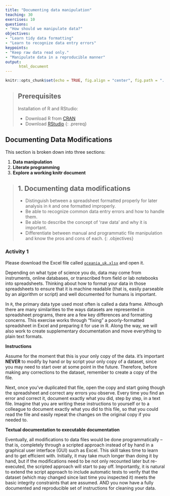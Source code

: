 ```yaml
---
title: "Documenting data manipulation"
teaching: 30
exercises: 10
questions:
- "How should we manipulate data?"
objectives:
- "Learn tidy data formatting"
- "Learn to recognize data entry errors"
keypoints:
- "Keep raw data read only."
- "Manipulate data in a reproducible manner"
output:
      html_document
---
```


```r
knitr::opts_chunk$set(echo = TRUE, fig.align = "center", fig.path = "../figure/")
```

> ## Prerequisites
>
> Installation of R and RStudio:
>
> - Download R from [CRAN](https://cran.r-project.org/)
> - Download [RStudio](https://www.rstudio.com/products/rstudio/download/)
{: .prereq}

## Documenting Data Modifications

This section is broken down into three sections:

1. **Data manipulation**
1. **Literate programming**
1. **Explore a working knitr document**

> ## 1. Documenting data modifications
>
> - Distinguish between a spreadsheet formatted properly for later analysis in `R` and one formatted improperly.
> - Be able to recognize common data entry errors and how to handle them.
> - Be able to describe the concept of 'raw data' and why it is important.
> - Differentiate between manual and programmatic file manipulation and know the pros and cons of each.
{: .objectives}

### Activity 1

Please download the Excel file called [`oceania_uk.xlsx`]({{ site.baseurl }}/files/prog-mod/oceania-uk.xlsx) and open it.

Depending on what type of science you do, data may come from instruments, online databases, or transcribed from field or lab notebooks into spreadsheets. Thinking about how to format your data in those spreadsheets to ensure that it is machine readable (that is, easily parseable by an algorithm or script) and well documented for humans is important.

In `R`, the primary data type used most often is called a data frame. Although there are many similarities to the ways datasets are represented in spreadsheet programs, there are a few key differences and formatting concerns. This exercise works through "fixing" a poorly-formatted spreadsheet in Excel and preparing it for use in R. Along the way, we will also work to create supplementary documentation and move everything to plain text formats.

**Instructions**

Assume for the moment that this is your only copy of the data. it's important **NEVER** to modify by hand or by script your only copy of a dataset, since you may need to start over at some point in the future. Therefore, before making any corrections to the dataset, remember to create a copy of the file.

Next, once you've duplicated that file, open the copy and start going though the spreadsheet and correct any errors you observe. Every time you find an error and correct it, document exactly what you did, step by step, in a text file. Imagine that you are writing these instructions to yourself or to a colleague to document exactly what you did to this file, so that you could read the file and easily repeat the changes on the original copy if you needed to.

**Textual documentation to executable documentation**

Eventually, all modifications to data files would be done programmatically -- that is, completely through a scripted approach instead of by hand in a graphical user interface (GUI) such as Excel. This skill takes time to learn and to get efficient with. Initially, it may take much longer than doing it by hand, but if the modifications need to be not only recounted later but re-executed, the scripted approach will start to pay off. Importantly, it is natural to extend the script approach to include automatic tests to verify that the dataset (which may changed since last time you inspected it) meets the basic integrity constraints that are assumed. AND you now have a fully documented and reproducible set of instructions for cleaning your data.
